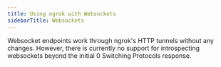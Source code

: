 ```yaml
---
title: Using ngrok with Websockets
sidebarTitle: Websockets
---
```

Websocket endpoints work through ngrok's HTTP tunnels without any changes. However, there is currently no support for introspecting websockets beyond the initial 0 Switching Protocols response.
